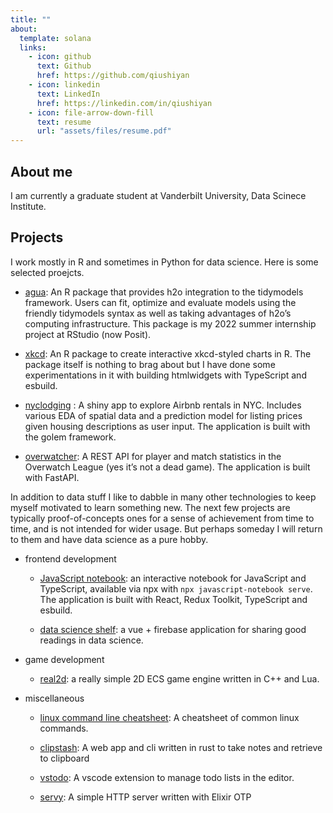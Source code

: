 ```yaml
---
title: ""
about:
  template: solana
  links:
    - icon: github
      text: Github
      href: https://github.com/qiushiyan
    - icon: linkedin
      text: LinkedIn
      href: https://linkedin.com/in/qiushiyan
    - icon: file-arrow-down-fill
      text: resume
      url: "assets/files/resume.pdf"
---
```


## About me

I am currently a graduate student at Vanderbilt University, Data Scinece Institute.

## Projects

I work mostly in R and sometimes in Python for data science. Here is some selected proejcts.

- [agua](https://agua.tidymodels.org): An R package that provides h2o integration to the tidymodels framework. Users can fit, optimize and evaluate models using the friendly tidymodels syntax as well as taking advantages of h2o's computing infrastructure. This package is my 2022 summer internship project at RStudio (now Posit).

- [xkcd](https://qiushiyan.github.io/xkcd/): An R package to create interactive xkcd-styled charts in R. The package itself is nothing to brag about but I have done some experimentations in it with building htmlwidgets with TypeScript and esbuild.

- [nyclodging](https://github.com/qiushiyan/nyclodging) : A shiny app to explore Airbnb rentals in NYC. Includes various EDA of spatial data and a prediction model for listing prices given housing descriptions as user input. The application is built with the golem framework.

- [overwatcher](https://overwatcher-stat.herokuapp.com/docs): A REST API for player and match statistics in the Overwatch League (yes it's not a dead game). The application is built with FastAPI.


In addition to data stuff I like to dabble in many other technologies to keep myself motivated to learn something new.
The next few projects are typically proof-of-concepts ones for a sense of achievement from time to time, and is not intended for wider usage. But perhaps someday I will return to them and have data science as a pure hobby.

- frontend development

  - [JavaScript notebook](https://github.com/qiushiyan/js-notebook): an interactive notebook for JavaScript and TypeScript, available via npx with `npx javascript-notebook serve`. The application is built with React, Redux Toolkit, TypeScript and esbuild.

  - [data science shelf](dsbook-list.web.app/): a vue + firebase application for sharing good readings in data science.

- game development

  - [real2d](https://github.com/qiushiyan/real2d): a really simple 2D ECS game engine written in C++ and Lua.

- miscellaneous

  - [linux command line cheatsheet](https://github.com/qiushiyan/linux-command-line-cheatsheet/blob/main/Linux_Command_Line_Cheat_Sheet.pdf?raw=true): A cheatsheet of common linux commands.

  - [clipstash](https://github.com/qiushiyan/clipstash): A web app and cli written in rust to take notes and retrieve to clipboard

  - [vstodo](https://github.com/qiushiyan/vstodo): A vscode extension to manage todo lists in the editor.

  - [servy](https://github.com/qiushiyan/servy): A simple HTTP server written with Elixir OTP
